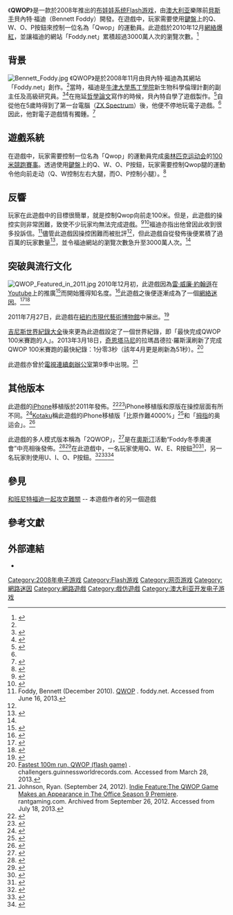 {{NoteTA
|G1=Games
}}
{{Infobox website
|name            = QWOP
|screenshot      = QWOP.png
|screenshot_size = 250px
|caption         = 開始畫面
|url             = {{URL|http://www.foddy.net/Athletics.html}}
|commercial      = 不是
|type            = [[Adobe_Animate|Flash遊戲]]
|registration    = 無
|language        = 英文
|owner           = 貝內特·福迪
|launch_date     = {{Start date and age|2008|11}}<ref name="QWOP info">{{cite web | url=http://www.thegameslist.com/game/3280/QWOP | title=QWOP | accessdate=2010-12-26 | publisher=The Games List | deadurl=yes | archiveurl=https://web.archive.org/web/20090703002700/http://www.thegameslist.com/game/3280/QWOP | archivedate=2009-07-03 }}</ref>
|alexa           ={{IncreaseNegative}} 50,908（截至2013年9月1日）<ref name="alexa">{{cite web |url= http://www.alexa.com/siteinfo/foddy.net |title= Foddy.net Site Info |publisher= [[Alexa_Internet|Alexa Internet]] |accessdate= 2013-09-01 |archive-date= 2015-03-30 |archive-url= https://web.archive.org/web/20150330060014/http://www.alexa.com/siteinfo/foddy.net |dead-url= no }}</ref><!--Updated monthly by OKBot.-->
|current_status  = 線上
}}

《'''QWOP'''》是一款於2008年推出的[[布娃娃系统|布娃娃系统]][[网页游戏|Flash游戏]]，由[[澳大利亚|澳大利亚]]樂隊{{tsl|en|Cut Copy}}前[[貝斯手|貝斯手]]貝內特·福迪（Bennett Foddy）開發。在遊戲中，玩家需要使用[[電腦鍵盤|鍵盤]]上的Q、W、O、P按鈕來控制一位名為「Qwop」的運動員。此遊戲於2010年12月[[網絡爆紅|網絡爆紅]]，並讓福迪的網站「Foddy.net」累積超過3000萬人次的瀏覽次數。<ref name="no-pain-no-gain">{{cite web|last=Benenson|first=Fred|url=http://www.wired.co.uk/magazine/archive/2011/09/start/no-pain-no-gain|title=Meet Bennett Foddy: The man behind QWOP and GIRP|publisher=Wired Magazine|date=2011-08-02|accessdate=2011-08-14|archive-date=2011-10-06|archive-url=https://web.archive.org/web/20111006183641/http://www.wired.co.uk/magazine/archive/2011/09/start/no-pain-no-gain|dead-url=no}}</ref>

==背景==
[[File:Bennett_Foddy.jpg|thumb]]
《QWOP》是於2008年11月由貝內特·福迪為其網站「Foddy.net」創作。<ref name="QWOP info" />當時，福迪是[[牛津大學|牛津大學]][[牛津大學馬丁學院|馬丁學院]]新生物科學倫理計劃的副主任及高級研究員。<ref>{{cite web | url=http://www.neuroethics.ox.ac.uk/our_members/bennett_foddy | title=Bennett Foddy | publisher=The Oxford Centre for Neuroethics | accessdate=2012-03-13 | deadurl=yes | archiveurl=https://web.archive.org/web/20120327015044/http://www.neuroethics.ox.ac.uk/our_members/bennett_foddy | archivedate=2012-03-27 }}</ref><ref>{{cite web | url=http://www.bep.ox.ac.uk/our_people/bennett_foddy | title=Dr Bennett Foddy | publisher=Insititue for Science and Ethics | accessdate=2012-03-13 | deadurl=yes | archiveurl=https://web.archive.org/web/20120927042903/http://www.bep.ox.ac.uk/our_people/bennett_foddy | archivedate=2012-09-27 }}</ref>在拖延[[哲學|哲學]][[論文|論文]]寫作的時候，貝內特自學了遊戲製作。<ref name="Gamasutra">{{cite web|last=Rose|first=Mike|url=http://www.gamasutra.com/view/news/40166/Road_to_the_IGF_Bennett_Foddys_GIRP.php|title=Road to the IGF: Bennett Foddy's GIRP|publisher=Gamasutra|date=2012-02-13|accessdate=2012-02-19|archive-date=2012-02-14|archive-url=https://web.archive.org/web/20120214065714/http://www.gamasutra.com/view/news/40166/Road_to_the_IGF_Bennett_Foddys_GIRP.php|dead-url=no}}</ref>自從他在5歲時得到了第一台電腦（[[Sinclair_ZX_Spectrum|ZX Spectrum]]）後，他便不停地玩電子遊戲。<ref name="Gamasutra" />因此，他對電子遊戲情有獨鍾。<ref>{{cite web|last=Brown|first=Mark|url=http://arstechnica.com/gaming/news/2011/03/games-work-neurological-magic-says-qwop-creator.ars?utm_source=rss&utm_medium=rss&utm_campaign=rss&comments=1#comments-bar|title=Games work "neurological magic," says QWOP creator|date=March 2011|work=[[Wired_Magazine|Wired Magazine]]|publisher=[[Ars_Technica|Ars Technica]]|accessdate=2012-02-21}}</ref>

==遊戲系統==
在遊戲中，玩家需要控制一位名為「Qwop」的運動員完成[[奥林匹克运动会|奥林匹克运动会]]的[[100米賽跑|100米競跑賽事]]。透過使用[[電腦鍵盤|鍵盤]]上的Q、W、O、P按鈕，玩家需要控制Qwop腿的運動令他向前走动（Q、W控制左右大腿，而O、P控制小腿）。<ref>{{cite web|url=http://www.indiegames.com/blog/2008/11/browser_game_pick_qwop_olympic.html|title=Browser Game Pick: QWOP (Benzido)|date=2008-11-07|accessdate=2010-12-25|archive-url=https://web.archive.org/web/20101211101406/http://www.indiegames.com/blog/2008/11/browser_game_pick_qwop_olympic.html|archive-date=2010-12-11|dead-url=yes}}</ref>

==反響==
玩家在此遊戲中的目標很簡單，就是控制Qwop向前走100米。但是，此遊戲的操控实则非常困難，致使不少玩家均無法完成遊戲。<ref name="What's so hard about QWOP?">{{cite news | url=http://www.manilastandardtoday.com/insideLifestyle.htm?f=2010/december/14/lifestyle2.isx&d=2010/december/14 | title=What’s so hard about QWOP? | accessdate=2010-12-25 | author=Biado, Ed | date=2010-12-14 | publisher=[[Manila_Standard_Today|Manila Standard Today]]}}</ref><ref>{{cite web|first=Baby|last=Prokrastination|url=http://www.zeitjung.de/medien/medien/7296-internet-du-ort-ohne-langeweile-prokrastination-baby-qwop-shift-fmylifecom-badassbossde/|title=Internet, du Ort ohne Langeweile|publisher=Zeltijung|date=2012-02-08|accessdate=2012-02-19|deadurl=yes|archiveurl=https://web.archive.org/web/20120211091423/http://www.zeitjung.de/medien/medien/7296-internet-du-ort-ohne-langeweile-prokrastination-baby-qwop-shift-fmylifecom-badassbossde/|archivedate=2012-02-11}}</ref>福迪亦指出他曾因此收到很多投訴信。<ref name="QWOPoficialinfo">Foddy, Bennett (December 2010). [http://www.foddy.net/?p=74 QWOP] {{Wayback|url=http://www.foddy.net/?p=74 |date=20161117030650 }}. foddy.net. Accessed from June 16, 2013.</ref>儘管此遊戲因操控困難而被批評<ref name="What's so hard about QWOP?" />，但此遊戲自從發佈後便累積了過百萬的玩家數量<ref>{{cite web|last=Salgado|first=Filipe|url=http://www.popsci.com/technology/article/2012-01/popsci-arcade|title=The PopSci Flash Arcade|publisher=[[PopSci|PopSci]]|date=2012-02-06|accessdate=2012-02-19|archive-date=2012-02-11|archive-url=https://web.archive.org/web/20120211200537/http://www.popsci.com/technology/article/2012-01/popsci-arcade|dead-url=no}}</ref>，並令福迪網站的瀏覽次數急升至3000萬人次。<ref name="no-pain-no-gain"/>

==突破與流行文化==
[[File:QWOP_Featured_in_2011.jpg|thumb]]
2010年12月初，此遊戲因為[[雷·威廉·約翰遜|雷·威廉·約翰遜]]在[[Youtube|Youtube]]上的推廣<ref name="The Most Difficult Game Ever Created Gameplay and Commentary">{{cite web|last=Cr1TiKaL (penguinz0)|title=The Most Difficult Game Ever Created Gameplay and Commentary|url=http://www.youtube.com/watch?v=EmcMG4uxiHk|work=Cr1TiKaL's Channel|publisher=[[YouTube|YouTube]]|accessdate=2010-12-28|archive-date=2010-12-18|archive-url=https://web.archive.org/web/20101218035531/http://www.youtube.com/watch?v=EmcMG4uxiHk|dead-url=no}}</ref>而開始獲得知名度。<ref name="GOOFY RUN">{{cite web|last=Johnson|first=Ray William|title=GOOFY RUN|url=http://www.youtube.com/watch?v=0i2zaDSXhFM|work=<nowiki>=3: RayWilliamJohnson's Channel</nowiki>|publisher=[[YouTube|YouTube]]|accessdate=2010-12-28|archive-date=2011-01-04|archive-url=https://web.archive.org/web/20110104000024/http://www.youtube.com//watch?v=0i2zaDSXhFM|dead-url=no}}</ref>此遊戲之後便逐漸成為了一個[[網絡迷因|網絡迷因]]。<ref name="Web Search Interest: qwop">{{cite web|url=http://www.google.com/insights/search/#q=qwop&date=today%201-m&cmpt=q|title=Web Search Interest: qwop|work=Google Insights for Search|publisher=[[Google|Google]]|accessdate=2010-12-25|archive-date=2012-09-27|archive-url=https://web.archive.org/web/20120927083031/http://www.google.com/insights/search/#q=qwop&date=today%201-m&cmpt=q|dead-url=no}}</ref><ref name="Independent">{{cite news | url=http://www.independent.co.uk/life-style/gadgets-and-tech/current-google-insights-trends-elizabeth-edwards-qwop-and-chrome-os-2159209.html | title=Current Google Insights trends: Elizabeth Edwards, QWOP and Chrome OS | accessdate=2010-12-25 | publisher=[[The_Independent|The Independent]] | location=London | date=2010-12-13 | archive-date=2010-12-17 | archive-url=https://web.archive.org/web/20101217044957/http://www.independent.co.uk/life-style/gadgets-and-tech/current-google-insights-trends-elizabeth-edwards-qwop-and-chrome-os-2159209.html | dead-url=no }}</ref>

2011年7月27日，此遊戲在[[紐約市|紐約市]][[現代藝術博物館|現代藝術博物館]]中展出。<ref name="Kill Screen Hosts Game Night at the Museum">{{cite news|last=Chai|first=Barbara|url=http://blogs.wsj.com/speakeasy/2011/07/28/moma-hosts-kill-screen-arcade-where-everybody-can-play/|title=Kill Screen Hosts Game Night at the Museum|publisher=[[The_Wall_Street_Journal|The Wall Street Journal]]|accessdate=2011-08-15|date=2011-07-28|archive-date=2011-09-26|archive-url=https://web.archive.org/web/20110926000247/http://blogs.wsj.com/speakeasy/2011/07/28/moma-hosts-kill-screen-arcade-where-everybody-can-play/|dead-url=no}}</ref>

[[吉尼斯世界紀錄大全|吉尼斯世界紀錄大全]]後來更為此遊戲設定了一個世界紀錄，即「最快完成QWOP 100米賽跑的人」。2013年3月18日，[[奇恩塔马尼|奇恩塔马尼]]的拉瑪昌德拉·羅斯漢刷新了完成QWOP 100米賽跑的最快紀錄：1分零3秒（該年4月更是刷新為51秒）。<ref>[http://challengers.guinnessworldrecords.com/challenges/160-fastest-100m-run-qwop-flash-game Fastest 100m run, QWOP (flash game)] {{Wayback|url=http://challengers.guinnessworldrecords.com/challenges/160-fastest-100m-run-qwop-flash-game |date=20130315155736 }}. challengers.guinnessworldrecords.com. Accessed from March 28, 2013.</ref>

此遊戲亦曾於[[電視節目|電視連續劇]][[辦公室_(美國電視劇)|辦公室]]第9季中出現。<ref name="rantgaming">Johnson, Ryan. (September 24, 2012). [https://web.archive.org/web/20120926181259/http://www.rantgaming.com/2012/09/24/the-qwop-game-appears-on-the-office-premiere/ Indie Feature:The QWOP Game Makes an Appearance in The Office Season 9 Premiere]. rantgaming.com. Archived from September 26, 2012. Accessed from July 18, 2013.</ref>

==其他版本==
此遊戲的[[iPhone|iPhone]]移植版於2011年發佈。<ref name="QWOP for iOS. Play QWOP on your iPhone!">{{cite web|url=http://qwop.foddy.net/|title=QWOP for iOS. Play QWOP on your iPhone!|publisher=Foddy.net|accessdate=2011-08-15|archive-date=2016-03-10|archive-url=https://web.archive.org/web/20160310080639/http://qwop.foddy.net/|dead-url=yes}}</ref><ref name="QWOP at iPhone">{{cite web|url=http://itunes.apple.com/us/app/qwop-for-ios/id410319945?mt=8|title=QWOP for iOS for iPhone, iPod touch, and iPad on the iTunes App store|accessdate=2013-09-21|archive-date=2013-10-08|archive-url=https://web.archive.org/web/20131008214529/https://itunes.apple.com/us/app/qwop-for-ios/id410319945?mt=8|dead-url=no}}</ref>iPhone移植版和原版在操控层面有所不同。<ref name="QWOP for iOS by Bennett Foddy app detail">{{cite web|url=http://www.148apps.com/app/410319945|title=QWOP for iOS by Bennett Foddy app detail|publisher=148apps|accessdate=2011-08-15|archive-date=2011-10-07|archive-url=https://web.archive.org/web/20111007082731/http://www.148apps.com/app/410319945|dead-url=no}}</ref>[[Kotaku|Kotaku]]稱此遊戲的iPhone移植版「比原作難4000%」<ref>{{cite web | url=http://kotaku.com/5717296/oh-great-qwop-just-got-4000-percent-more-impossible | title=Oh, Great, QWOP Just Got 4000 Percent More Impossible | publisher=[[Kotaku|Kotaku]] | date=2010-12-23 | accessdate=2012-03-21 | author=Good, Owen | archive-date=2012-07-19 | archive-url=https://web.archive.org/web/20120719225522/http://kotaku.com/5717296/oh-great-qwop-just-got-4000-percent-more-impossible | dead-url=no }}</ref>和「[[拇指|拇指]]的奥运会」。<ref>{{cite web | url=http://kotaku.com/5722041/qwop-for-iphone-is-an-olympic-challenge-for-thumbs | title=QWOP For iPhone Is An Olympic Challenge For Thumbs | publisher=[[Kotaku|Kotaku]] | date=2011-01-01 | accessdate=2012-03-21 | author=McWhertor, Michael | archive-date=2013-03-18 | archive-url=https://web.archive.org/web/20130318174231/http://kotaku.com/5722041/qwop-for-iphone-is-an-olympic-challenge-for-thumbs | dead-url=no }}</ref>

此遊戲的多人模式版本稱為「2QWOP」，<ref>{{cite web|last=Good|first=Owen|url=http://www.kotaku.com.au/2012/02/the-sequel-no-one-wanted-2qwop/|title=The Sequel No One Wanted: 2QWOP|publisher=[[Kotaku|Kotaku]]|date=2012-02-19|accessdate=2011-08-15|archive-date=2012-02-23|archive-url=https://web.archive.org/web/20120223123025/http://www.kotaku.com.au/2012/02/the-sequel-no-one-wanted-2qwop/|dead-url=no}}</ref>是在[[奧斯汀|奧斯汀]]活動“Foddy冬季奧運會”中亮相後發佈。<ref>{{cite web | url=http://4playerpodcast.com/2012/02/10/in-the-austin-area-go-play-mega-girp-this-sunday/ | title=In the Austin Area? Go Play Mega GIRP This Sunday | publisher=4 Player Podcast | date=2012-02-10 | accessdate=2012-03-13 | author=Alford, Ben | archive-date=2012-07-07 | archive-url=https://archive.is/20120707045226/http://4playerpodcast.com/2012/02/10/in-the-austin-area-go-play-mega-girp-this-sunday/ | dead-url=no }}</ref><ref>{{cite web | url=http://4playerpodcast.com/2012/02/20/two-player-qwop-released/ | title=Two Player QWOP Released | publisher=4 Player Podcast | date=2012-02-20 | accessdate=2012-03-13 | author=Alford, Ben | archive-date=2012-07-07 | archive-url=https://archive.is/20120707163105/http://4playerpodcast.com/2012/02/20/two-player-qwop-released/ | dead-url=no }}</ref>在此遊戲中，一名玩家使用Q、W、E、R按鈕<ref>{{cite web|last=Kayatta|first=Mile|url=http://www.escapistmagazine.com/news/view/115880-QWOP-Gets-Awkward-Multiplayer-Mode|title=QWOP Gets Awkward Multiplayer Mode|publisher=[[Escapist_Magazine|Escapist Magazine]]|date=2012-02-16|accessdate=2012-02-19|archive-date=2013-09-23|archive-url=https://web.archive.org/web/20130923071537/http://www.escapistmagazine.com/news/view/115880-QWOP-Gets-Awkward-Multiplayer-Mode|dead-url=no}}</ref><ref>{{cite web|last=Venado|title=Two-Player QWOP: Now Available For All Your Silly Walk Needs|url=http://gamerfront.net/2012/02/two-player-qwop-now-available-for-all-your-silly-walk-needs-2/16784|publisher=Gamer Front|date=2012-02-17|accessdate=2012-02-19|archive-date=2012-02-20|archive-url=https://web.archive.org/web/20120220044628/http://gamerfront.net/2012/02/two-player-qwop-now-available-for-all-your-silly-walk-needs-2/16784|dead-url=no}}</ref>，另一名玩家則使用U、I、O、P按鈕。<ref>{{cite web|last=Larrabee|first=Ryan|url=http://geek.pikimal.com/2012/02/16/two-player-qwop-targets-the-rage-centers-of-the-brain/|title=Two Player QWOP Targets the Rage Centers of the Brain|publisher=Piki Geek|date=2012-02-16|accessdate=2012-02-19|deadurl=yes|archiveurl=https://web.archive.org/web/20120220045517/http://geek.pikimal.com/2012/02/16/two-player-qwop-targets-the-rage-centers-of-the-brain/|archivedate=2012-02-20}}</ref><ref>{{cite web|url=http://www.g4tv.com/thefeed/blog/post/720897/2qwop-multiplayer-qwop-is-now-available/|title=2QWOP: Multiplayer QWOP Is Now Available|publisher=[[G4tv|G4tv]]|date=2012-02-16|last=Zivalich|first=Nikole|accessdate=2012-02-19|archive-date=2013-01-13|archive-url=https://web.archive.org/web/20130113183423/http://www.g4tv.com/thefeed/blog/post/720897/2qwop-multiplayer-qwop-is-now-available/|dead-url=yes}}</ref><ref>{{cite web | url=http://pc.mmgn.com/News/QWOP-gets-majorly-awkward-with-split-scr | title=QWOP gets majorly awkward with split-screen support | publisher=[[MMGN|MMGN]] | date=2012-02-16 | accessdate=2012-02-24 | author=Heller | deadurl=yes | archiveurl=https://web.archive.org/web/20130129073118/http://pc.mmgn.com/News/QWOP-gets-majorly-awkward-with-split-scr | archivedate=2013-01-29 }}</ref>

==參見==
[[和班尼特福迪一起攻克難關|和班尼特福迪一起攻克難關]] -- 本遊戲作者的另一個遊戲

== 參考文獻 ==
{{reflist|2}}

==外部連結==
* {{Official website|http://www.foddy.net/2QWOP.html}}

[[Category:2008年电子游戏|Category:2008年电子游戏]]
[[Category:Flash游戏|Category:Flash游戏]]
[[Category:网页游戏|Category:网页游戏]]
[[Category:網路迷因|Category:網路迷因]]
[[Category:網路遊戲|Category:網路遊戲]]
[[Category:戲仿遊戲|Category:戲仿遊戲]]
[[Category:澳大利亚开发电子游戏|Category:澳大利亚开发电子游戏]]